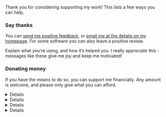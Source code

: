 
Thank you for considering supporting my work! This lists a few ways you can help.

### Say thanks

You can [send me positive feedback](../feedback/), or [email me at the details on my homepage](../). For some software you can also leave a positive review.

Explain what you’re using, and how it’s helped you. I really appreciate this - messages like these give me joy and keep me motivated!

### Donating money

If you have the means to do so, you can support me financially. Any amount is welcome, and please only give what you can afford.

<Details title='By card, Apple Pay, or Google Pay (for GBP payments <£250)'>

Donate with [Settle Up](https://settleup.starlingbank.com/adamjones17/pay)

</Details>

<Details title='By bank transfer (for larger GBP payments)'>

From the UK:
* Sort code: <span className='select-all'>`040004`</span>
* Account number: <span className='select-all'>`18929686`</span>

From outside the UK:
* IBAN: <span className='select-all'>`GB60MONZ04000418929686`</span>

</Details>

<Details title='By PayPal (other currencies)'>

Donate at [paypal.me/domdomegg](https://paypal.me/domdomegg)

I have a slight preference for receiving GBP, EUR, and USD over other currencies. However, donations in any currency are welcomed.

</Details>

<Details title='Donate on my behalf'>

Donate to the [Against Malaria Foundation](https://www.againstmalaria.com/donate.aspx?IsGift=1) on my behalf. Enter my email from my homepage as the gift recipient.

You might do this because:
* Not all countries and currencies are supported by the methods above, particularly sanctioned countries.
* Paying me might create an apparent conflict of interest. If you’re not sure this would apply, ask me beforehand.

</Details>
